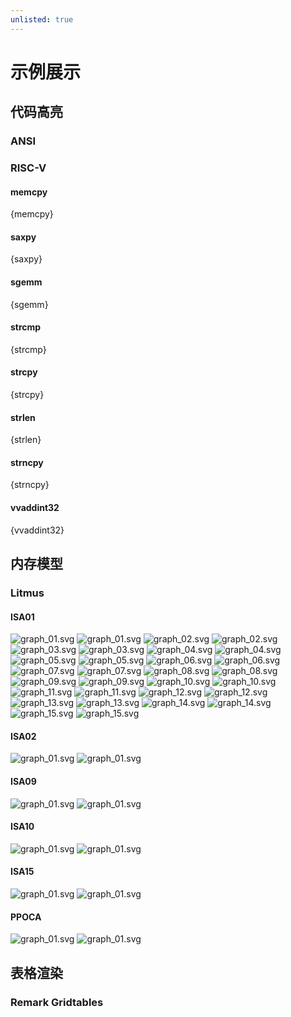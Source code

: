 ```yaml
---
unlisted: true
---
```




# 示例展示

## 代码高亮

### ANSI

<CodeBlock>
  <VirtualMemory />
</CodeBlock>

### RISC-V

#### memcpy

<CodeBlock language="riscv">{memcpy}</CodeBlock>

#### saxpy

<CodeBlock language="riscv">{saxpy}</CodeBlock>

#### sgemm

<CodeBlock language="riscv">{sgemm}</CodeBlock>

#### strcmp

<CodeBlock language="riscv">{strcmp}</CodeBlock>

#### strcpy

<CodeBlock language="riscv">{strcpy}</CodeBlock>

#### strlen

<CodeBlock language="riscv">{strlen}</CodeBlock>

#### strncpy

<CodeBlock language="riscv">{strncpy}</CodeBlock>

#### vvaddint32

<CodeBlock language="riscv">{vvaddint32}</CodeBlock>

## 内存模型

### Litmus

#### ISA01

![graph_01.svg](./_assets/svg/light/ISA01/graph_01.svg#gh-light-mode-only)
![graph_01.svg](./_assets/svg/dark/ISA01/graph_01.svg#gh-dark-mode-only)
![graph_02.svg](./_assets/svg/light/ISA01/graph_02.svg#gh-light-mode-only)
![graph_02.svg](./_assets/svg/dark/ISA01/graph_02.svg#gh-dark-mode-only)
![graph_03.svg](./_assets/svg/light/ISA01/graph_03.svg#gh-light-mode-only)
![graph_03.svg](./_assets/svg/dark/ISA01/graph_03.svg#gh-dark-mode-only)
![graph_04.svg](./_assets/svg/light/ISA01/graph_04.svg#gh-light-mode-only)
![graph_04.svg](./_assets/svg/dark/ISA01/graph_04.svg#gh-dark-mode-only)
![graph_05.svg](./_assets/svg/light/ISA01/graph_05.svg#gh-light-mode-only)
![graph_05.svg](./_assets/svg/dark/ISA01/graph_05.svg#gh-dark-mode-only)
![graph_06.svg](./_assets/svg/light/ISA01/graph_06.svg#gh-light-mode-only)
![graph_06.svg](./_assets/svg/dark/ISA01/graph_06.svg#gh-dark-mode-only)
![graph_07.svg](./_assets/svg/light/ISA01/graph_07.svg#gh-light-mode-only)
![graph_07.svg](./_assets/svg/dark/ISA01/graph_07.svg#gh-dark-mode-only)
![graph_08.svg](./_assets/svg/light/ISA01/graph_08.svg#gh-light-mode-only)
![graph_08.svg](./_assets/svg/dark/ISA01/graph_08.svg#gh-dark-mode-only)
![graph_09.svg](./_assets/svg/light/ISA01/graph_09.svg#gh-light-mode-only)
![graph_09.svg](./_assets/svg/dark/ISA01/graph_09.svg#gh-dark-mode-only)
![graph_10.svg](./_assets/svg/light/ISA01/graph_10.svg#gh-light-mode-only)
![graph_10.svg](./_assets/svg/dark/ISA01/graph_10.svg#gh-dark-mode-only)
![graph_11.svg](./_assets/svg/light/ISA01/graph_11.svg#gh-light-mode-only)
![graph_11.svg](./_assets/svg/dark/ISA01/graph_11.svg#gh-dark-mode-only)
![graph_12.svg](./_assets/svg/light/ISA01/graph_12.svg#gh-light-mode-only)
![graph_12.svg](./_assets/svg/dark/ISA01/graph_12.svg#gh-dark-mode-only)
![graph_13.svg](./_assets/svg/light/ISA01/graph_13.svg#gh-light-mode-only)
![graph_13.svg](./_assets/svg/dark/ISA01/graph_13.svg#gh-dark-mode-only)
![graph_14.svg](./_assets/svg/light/ISA01/graph_14.svg#gh-light-mode-only)
![graph_14.svg](./_assets/svg/dark/ISA01/graph_14.svg#gh-dark-mode-only)
![graph_15.svg](./_assets/svg/light/ISA01/graph_15.svg#gh-light-mode-only)
![graph_15.svg](./_assets/svg/dark/ISA01/graph_15.svg#gh-dark-mode-only)

#### ISA02

![graph_01.svg](./_assets/svg/light/ISA02/graph_01.svg#gh-light-mode-only)
![graph_01.svg](./_assets/svg/dark/ISA02/graph_01.svg#gh-dark-mode-only)

#### ISA09

![graph_01.svg](./_assets/svg/light/ISA09/graph_01.svg#gh-light-mode-only)
![graph_01.svg](./_assets/svg/dark/ISA09/graph_01.svg#gh-dark-mode-only)

#### ISA10

![graph_01.svg](./_assets/svg/light/ISA10/graph_01.svg#gh-light-mode-only)
![graph_01.svg](./_assets/svg/dark/ISA10/graph_01.svg#gh-dark-mode-only)

#### ISA15

![graph_01.svg](./_assets/svg/light/ISA15/graph_01.svg#gh-light-mode-only)
![graph_01.svg](./_assets/svg/dark/ISA15/graph_01.svg#gh-dark-mode-only)

#### PPOCA

![graph_01.svg](./_assets/svg/light/PPOCA/graph_01.svg#gh-light-mode-only)
![graph_01.svg](./_assets/svg/dark/PPOCA/graph_01.svg#gh-dark-mode-only)

## 表格渲染

### Remark Gridtables

<GridTable />
